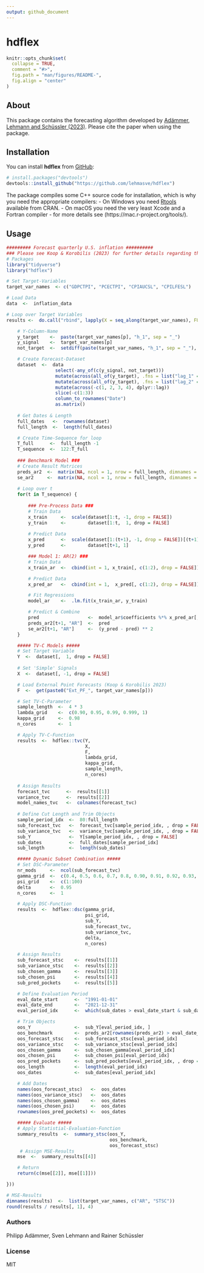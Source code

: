 ```yaml
---
output: github_document
---
```


<!-- README.md is generated from README.Rmd. Please edit that file -->

# **hdflex**

```r
knitr::opts_chunk$set(
  collapse = TRUE,
  comment = "#>",
  fig.path = "man/figures/README-",
  fig.align = "center"
)
```


## About
This package contains the forecasting algorithm developed by [Adämmer, Lehmann and Schüssler (2023) ](https://www.researchgate.net/publication/367531209_Local_Predictability_in_High_Dimensions). Please cite the paper when using the package.

## Installation
You can install **hdflex** from [GitHub](https://github.com/lehmasve/hdflex):

``` r
# install.packages("devtools")
devtools::install_github("https://github.com/lehmasve/hdflex")
```

The package compiles some C++ source code for installation, which is why you need the appropriate compilers:
- On Windows you need [Rtools](https://cran.r-project.org/bin/windows/Rtools/) available from CRAN. 
- On macOS you need the very least Xcode and a Fortran compiler - for more details see (https://mac.r-project.org/tools/).

## Usage

```r
######### Forecast quarterly U.S. inflation ##########
### Please see Koop & Korobilis (2023) for further details regarding the dataset ###
# Packages
library("tidyverse")
library("hdflex")

# Set Target-Variables
target_var_names  <- c("GDPCTPI", "PCECTPI", "CPIAUCSL", "CPILFESL")

# Load Data
data  <-  inflation_data

# Loop over Target Variables
results <-  do.call("rbind", lapply(X = seq_along(target_var_names), FUN = function(p) { 

    # Y-Column-Name
    y_target    <-  paste(target_var_names[p], "h_1", sep = "_")
    y_signal    <-  target_var_names[p]
    not_target  <-  setdiff(paste(target_var_names, "h_1", sep = "_"), y_target)

    # Create Forecast-Dataset
    dataset  <-  data                                                                                     %>%
                  select(-any_of(c(y_signal, not_target)))                                                %>%
                  mutate(across(all_of(y_target), .fns = list("lag_1" = ~dplyr::lag(., 1))), .after = 2)  %>%
                  mutate(across(all_of(y_target), .fns = list("lag_2" = ~dplyr::lag(., 2))), .after = 3)  %>%
                  mutate(across(-c(1, 2, 3, 4), dplyr::lag))                                              %>%
                  slice(-c(1:3))                                                                          %>%
                  column_to_rownames("Date")                                                              %>%
                  as.matrix()
    
    # Get Dates & Length
    full_dates   <-  rownames(dataset)
    full_length  <-  length(full_dates)

    # Create Time-Sequence for loop
    T_full      <-  full_length -1
    T_sequence  <-  122:T_full 
    
    ### Benchmark Model ###
    # Create Result Matrices
    preds_ar2  <-  matrix(NA, ncol = 1, nrow = full_length, dimnames = list(full_dates, "AR"))
    se_ar2     <-  matrix(NA, ncol = 1, nrow = full_length, dimnames = list(full_dates, "AR"))
        
    # Loop over t
    for(t in T_sequence) {
            
        ### Pre-Process Data ###
        # Train Data
        x_train     <-  scale(dataset[1:t, -1, drop = FALSE])
        y_train     <-        dataset[1:t,  1, drop = FALSE]
  
        # Predict Data
        x_pred      <-  scale(dataset[1:(t+1), -1, drop = FALSE])[(t+1), , drop = FALSE]
        y_pred      <-        dataset[t+1, 1]

        ### Model 1: AR(2) ###
        # Train Data
        x_train_ar  <-  cbind(int = 1, x_train[, c(1:2), drop = FALSE])

        # Predict Data
        x_pred_ar   <-  cbind(int = 1,  x_pred[, c(1:2), drop = FALSE])

        # Fit Regressions
        model_ar    <-  .lm.fit(x_train_ar, y_train)

        # Predict & Combine
        pred                  <-  model_ar$coefficients %*% x_pred_ar[,]
        preds_ar2[t+1, "AR"]  <-  pred
        se_ar2[t+1, "AR"]     <-  (y_pred - pred) ** 2
    }

    ##### TV-C Models ##### 
    # Set Target Variable
    Y  <-  dataset[,  1, drop = FALSE]
    
    # Set 'Simple' Signals
    X  <-  dataset[, -1, drop = FALSE]

    # Load External Point Forecasts (Koop & Korobilis 2023)
    F  <-  get(paste0("Ext_PF_", target_var_names[p]))

    # Set TV-C-Parameter
    sample_length  <-  4 * 3
    lambda_grid    <-  c(0.90, 0.95, 0.99, 0.999, 1) 
    kappa_grid     <-  0.98
    n_cores        <-  1

    # Apply TV-C-Function
    results  <-  hdflex::tvc(Y, 
                             X,
                             F, 
                             lambda_grid,
                             kappa_grid,
                             sample_length,
                             n_cores)
                             
    # Assign Results
    forecast_tvc      <-  results[[1]]
    variance_tvc      <-  results[[2]]
    model_names_tvc   <-  colnames(forecast_tvc)
    
    # Define Cut Length and Trim Objects
    sample_period_idx  <-  80:full_length   
    sub_forecast_tvc   <-  forecast_tvc[sample_period_idx, , drop = FALSE]
    sub_variance_tvc   <-  variance_tvc[sample_period_idx, , drop = FALSE]
    sub_Y              <-  Y[sample_period_idx, , drop = FALSE]
    sub_dates          <-  full_dates[sample_period_idx]
    sub_length         <-  length(sub_dates)

    ##### Dynamic Subset Combination ##### 
    # Set DSC-Parameter
    nr_mods     <-  ncol(sub_forecast_tvc)
    gamma_grid  <-  c(0.4, 0.5, 0.6, 0.7, 0.8, 0.90, 0.91, 0.92, 0.93, 0.94, 0.95, 0.96, 0.97, 0.98, 0.99, 0.999, 1.00)
    psi_grid    <-  c(1:100)
    delta       <-  0.95
    n_cores     <-  1

    # Apply DSC-Function
    results  <-  hdflex::dsc(gamma_grid,
                             psi_grid,
                             sub_Y,
                             sub_forecast_tvc,
                             sub_variance_tvc,
                             delta,
                             n_cores)

    # Assign Results
    sub_forecast_stsc    <-  results[[1]]
    sub_variance_stsc    <-  results[[2]]
    sub_chosen_gamma     <-  results[[3]]
    sub_chosen_psi       <-  results[[4]]
    sub_pred_pockets     <-  results[[5]]

    # Define Evaluation Period 
    eval_date_start      <-  "1991-01-01" 
    eval_date_end        <-  "2021-12-31"     
    eval_period_idx      <-  which(sub_dates > eval_date_start & sub_dates <= eval_date_end)

    # Trim Objects
    oos_Y                <-  sub_Y[eval_period_idx, ]
    oos_benchmark        <-  preds_ar2[rownames(preds_ar2) > eval_date_start, "AR"] 
    oos_forecast_stsc    <-  sub_forecast_stsc[eval_period_idx]
    oos_variance_stsc    <-  sub_variance_stsc[eval_period_idx]
    oos_chosen_gamma     <-  sub_chosen_gamma[eval_period_idx]
    oos_chosen_psi       <-  sub_chosen_psi[eval_period_idx]
    oos_pred_pockets     <-  sub_pred_pockets[eval_period_idx, , drop = FALSE]
    oos_length           <-  length(eval_period_idx)
    oos_dates            <-  sub_dates[eval_period_idx]

    # Add Dates
    names(oos_forecast_stsc)   <-  oos_dates
    names(oos_variance_stsc)   <-  oos_dates
    names(oos_chosen_gamma)    <-  oos_dates
    names(oos_chosen_psi)      <-  oos_dates
    rownames(oos_pred_pockets) <-  oos_dates

    ##### Evaluate ##### 
    # Apply Statistial-Evaluation-Function
    summary_results  <-  summary_stsc(oos_Y,
                                      oos_benchmark,
                                      oos_forecast_stsc) 
     # Assign MSE-Results
    mse  <-  summary_results[[4]]

    # Return
    return(c(mse[[2]], mse[[1]]))

}))

# MSE-Results
dimnames(results)  <-  list(target_var_names, c("AR", "STSC"))
round(results / results[, 1], 4)
```


### Authors
Philipp Adämmer, Sven Lehmann and Rainer Schüssler

### License

MIT
